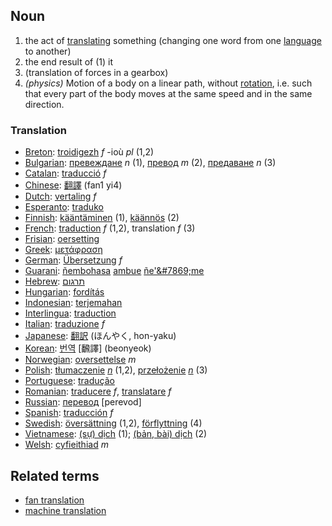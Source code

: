==Noun== 
#the act of [[translate|translating]] something (changing one word from one [[language]] to another) 
#the end result of (1) it
#(translation of forces in a gearbox)
#''(physics)'' Motion of a body on a linear path, without [[rotation]], i.e. such that every part of the body moves at the same speed and in the same direction.

=== Translation ===
*[[Breton]]: [[troidigezh]] ''f'' -ioù ''pl'' (1,2)
*[[Bulgarian]]: [[превеждане]] ''n'' (1), [[превод]] ''m'' (2), [[предаване]] ''n'' (3)
*[[Catalan]]: [[traducció]] ''f''
*[[Chinese]]: [[翻譯]] (fan1 yi4)
*[[Dutch]]: [[vertaling]] ''f''
*[[Esperanto]]: [[traduko]]
*[[Finnish]]: [[kääntäminen]] (1), [[käännös]] (2)
*[[French]]: [[traduction]] ''f'' (1,2), translation ''f'' (3)
*[[Frisian]]: [[oersetting]]
*[[Greek]]: [[μετάφραση]]
*[[German]]: [[Übersetzung]] ''f''
*[[Guarani]]: [[ñembohasa]] [[ambue]] [[ñe'&#7869;]]me
*[[Hebrew]]: [[תרגום]]
*[[Hungarian]]: [[fordítás]]
*[[Indonesian]]: [[terjemah|terjemahan]]
*[[Interlingua]]: [[traduction]]
*[[Italian]]: [[traduzione]] ''f''
*[[Japanese]]: [[翻訳]] (ほんやく, hon-yaku)
*[[Korean]]: [[번역]] [飜譯] (beonyeok)
*[[Norwegian]]: [[oversettelse]] ''m''
*[[Polish]]: [[tłumaczenie]] ''[[neuter|n]]'' (1,2), [[przełożenie]] ''[[neuter|n]]'' (3)
*[[Portuguese]]: [[tradução]]
*[[Romanian]]: [[traducere]] ''f'', [[translatare]] ''f''
*[[Russian]]: [[перевод]] [perevod]
*[[Spanish]]: [[traducción]] ''f''
*[[Swedish]]: [[översättning]] (1,2), [[förflyttning]] (4)
*[[Vietnamese]]: [[dịch|(sự) dịch]] (1); [[dịch|(bản, bài) dịch]] (2)
*[[Welsh]]: [[cyfieithiad]] ''m''

== Related terms ==
*[[fan translation]]
*[[machine translation]]